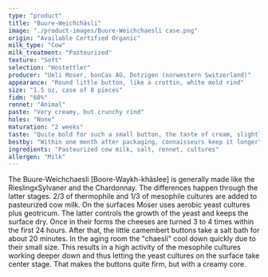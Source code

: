 ```yaml
---
type: "product"
title: "Buure-Weichchäsli"
image: "./product-images/Buure-Weichchaesli case.png"
origin: "Available Certified Organic"
milk_type: "Cow"
milk_treatment: "Pasteurized"
texture: "Soft"
selection: "Hostettler"
producer: "Ueli Moser, bonCas AG, Dotzigen (norwestern Switzerland)"
appearance: "Round little button, like a crottin, white mold rind"
size: "1.5 oz, case of 8 pieces"
fidm: "60%"
rennet: "Animal"
paste: "Very creamy, but crunchy rind"
holes: "None"
maturation: "2 weeks"
taste: "Quite bold for such a small button, the taste of cream, slightly sour"
bestby: "Within one month after packaging, connaisseurs keep it longer"
ingredients: "Pasteurized cow milk, salt, rennet, cultures"
allergen: "Milk"
---
```


The Buure-Weichchaesli [Boore-Waykh-khäslee] is generally made like the RieslingxSylvaner and the Chardonnay. The differences happen through the latter stages. 2/3 of thermophile and 1/3 of mesophile cultures are added to pasteurized cow milk. On the surfaces Moser uses aerobic yeast cultures plus geotricum. The latter controls the growth of the yeast and keeps the surface dry. Once in their forms the cheeses are turned 3 to 4 times within the first 24 hours. 
After that, the little camembert buttons take a salt bath for about 20 minutes. In the aging room the "chaesli" cool down quickly due to their small size. This results in a high activity of the mesophile cultures working deeper down and thus letting the yeast cultures on the surface take center stage. That makes the buttons quite firm, but with a creamy core.